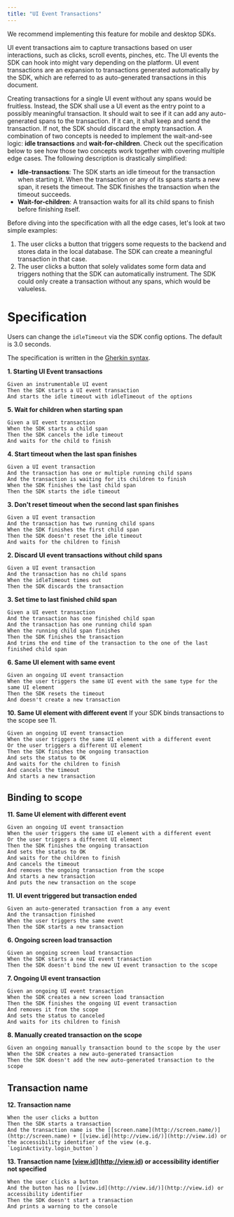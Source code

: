 ```yaml
---
title: "UI Event Transactions"
---
```


We recommend implementing this feature for mobile and desktop SDKs.

UI event transactions aim to capture transactions based on user interactions, such as clicks,
scroll events, pinches, etc. The UI events the SDK can hook into might vary depending on the
platform. UI event transactions are an expansion to transactions generated automatically by
the SDK, which are referred to as auto-generated transactions in this document. 

Creating transactions for a single UI event without any spans would be fruitless. Instead, the
SDK shall use a UI event as the entry point to a possibly meaningful transaction. It should
wait to see if it can add any auto-generated spans to the transaction. If it can, it shall keep
and send the transaction. If not, the SDK should discard the empty transaction. A combination of
two concepts is needed to implement the wait-and-see logic: __idle transactions__ and
__wait-for-children__. Check out the specification below to see how those two concepts work
together with covering multiple edge cases. The following description is drastically simplified:

* __Idle-transactions__: The SDK starts an idle timeout for the transaction when starting it.
When the transaction or any of its spans starts a new span, it resets the timeout. The SDK finishes
the transaction when the timeout succeeds.
* __Wait-for-children__: A transaction waits for all its child spans to finish before finishing itself.

Before diving into the specification with all the edge cases, let's look at two simple examples:

1. The user clicks a button that triggers some requests to the backend and stores data in the
local database. The SDK can create a meaningful transaction in that case.
2. The user clicks a button that solely validates some form data and triggers nothing that the
SDK can automatically instrument. The SDK could only create a transaction without any spans, which would be valueless.

# Specification

Users can change the `idleTimeout` via the SDK config options. The default is 3.0 seconds. 

The specification is written in the [Gherkin syntax](https://cucumber.io/docs/gherkin/reference/).

**1. Starting UI Event transactions** 
```
Given an instrumentable UI event
Then the SDK starts a UI event transaction 
And starts the idle timeout with idleTimeout of the options
```

**5. Wait for children when starting span**
```
Given a UI event transaction
When the SDK starts a child span
Then the SDK cancels the idle timeout
And waits for the child to finish
```

**4. Start timeout when the last span finishes**
```
Given a UI event transaction
And the transaction has one or multiple running child spans
And the transaction is waiting for its children to finish
When the SDK finishes the last child span
Then the SDK starts the idle timeout
```

**3. Don't reset timeout when the second last span finishes**
```
Given a UI event transaction
And the transaction has two running child spans
When the SDK finishes the first child span
Then the SDK doesn't reset the idle timeout
And waits for the children to finish
```

**2. Discard UI event transactions without child spans**
```
Given a UI event transaction
And the transaction has no child spans
When the idleTimeout times out
Then the SDK discards the transaction 
```

**3. Set time to last finished child span**
```
Given a UI event transaction
And the transaction has one finished child span
And the transaction has one running child span
When the running child span finishes
Then the SDK finishes the transaction
And trims the end time of the transaction to the one of the last finished child span
```

**6. Same UI element with same event**
```
Given an ongoing UI event transaction
When the user triggers the same UI event with the same type for the same UI element
Then the SDK resets the timeout
And doesn't create a new transaction
```

**10. Same UI element with different event**
If your SDK binds transactions to the scope see 11.
```
Given an ongoing UI event transaction
When the user triggers the same UI element with a different event
Or the user triggers a different UI element
Then the SDK finishes the ongoing transaction
And sets the status to OK
And waits for the children to finish
And cancels the timeout
And starts a new transaction
```

## Binding to scope

**11. Same UI element with different event**
```
Given an ongoing UI event transaction
When the user triggers the same UI element with a different event
Or the user triggers a different UI element
Then the SDK finishes the ongoing transaction
And sets the status to OK
And waits for the children to finish
And cancels the timeout
And removes the ongoing transaction from the scope
And starts a new transaction
And puts the new transaction on the scope
```

**11. UI event triggered but transaction ended**
```
Given an auto-generated transaction from a any event
And the transaction finished
When the user triggers the same event
Then the SDK starts a new transaction
```

**6. Ongoing screen load transaction**
```
Given an ongoing screen load transaction
When the SDK starts a new UI event transaction
Then the SDK doesn't bind the new UI event transaction to the scope
```

**7. Ongoing UI event transaction**
```
Given an ongoing UI event transaction
When the SDK creates a new screen load transaction
Then the SDK finishes the ongoing UI event transaction
And removes it from the scope
And sets the status to canceled
And waits for its children to finish
```

**8. Manually created transaction on the scope**
```
Given an ongoing manually transaction bound to the scope by the user
When the SDK creates a new auto-generated transaction
Then the SDK doesn't add the new auto-generated transaction to the scope 
```

## Transaction name

**12. Transaction name**
```
When the user clicks a button
Then the SDK starts a transaction
And the transaction name is the [[screen.name](http://screen.name/)](http://screen.name) + [[view.id](http://view.id/)](http://view.id) or the accessibility identifier of the view (e.g. `LoginActivity.login_button`)
```

**13. Transaction name [[view.id](http://view.id/)](http://view.id) or accessibility identifier not specified**
```
When the user clicks a button
And the button has no [[view.id](http://view.id/)](http://view.id) or accessibility identifier
Then the SDK doesn't start a transaction
And prints a warning to the console
```
